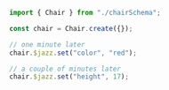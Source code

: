 ```ts
import { Chair } from "./chairSchema";

const chair = Chair.create({});

// one minute later
chair.$jazz.set("color", "red");

// a couple of minutes later
chair.$jazz.set("height", 17);
```